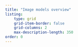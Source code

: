 ```yaml
---
title: "Image models overview"
listing: 
    type: grid
    grid-item-border: false
    grid-columns: 2
    max-description-length: 350
order: 0
---
```

